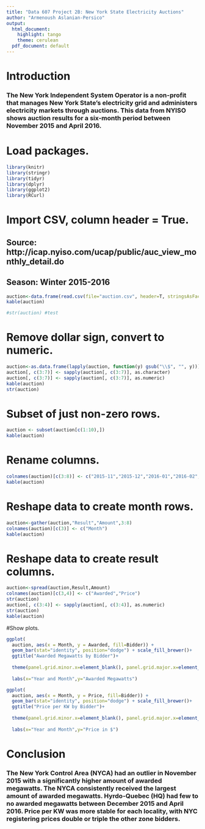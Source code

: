 ```yaml
---
title: "Data 607 Project 2B: New York State Electricity Auctions"
author: "Armenoush Aslanian-Persico"
output:
  html_document:
    highlight: tango
    theme: cerulean
  pdf_document: default
---
```


# Introduction
### The New York Independent System Operator is a non-profit that manages New York State's electricity grid and administers electricity markets through auctions. This data from NYISO shows auction results for a six-month period between November 2015 and April 2016.

# Load packages.
```r
library(knitr)
library(stringr)
library(tidyr)
library(dplyr)
library(ggplot2)
library(RCurl)
```


# Import CSV, column header = True.
## Source: http://icap.nyiso.com/ucap/public/auc_view_monthly_detail.do
## Season: Winter 2015-2016
```r
auction<-data.frame(read.csv(file="auction.csv", header=T, stringsAsFactors = FALSE))
kable(auction)

#str(auction) #test

```

# Remove dollar sign, convert to numeric.
```r
auction<-as.data.frame(lapply(auction, function(y) gsub("\\$", "", y)))
auction[, c(3:7)] <- sapply(auction[, c(3:7)], as.character)
auction[, c(3:7)] <- sapply(auction[, c(3:7)], as.numeric)
kable(auction)
str(auction)
```
 

# Subset of just non-zero rows.
```r
auction <- subset(auction[c(1:10),])
kable(auction)
```
 

# Rename columns.
```r
colnames(auction)[c(3:8)] <- c("2015-11","2015-12","2016-01","2016-02","2016-03","2016-04")
kable(auction)
```
 

# Reshape data to create month rows.
```r
auction<-gather(auction,"Result","Amount",3:8)
colnames(auction)[c(3)] <- c("Month")
kable(auction)
```
 
# Reshape data to create result columns.
```r
auction<-spread(auction,Result,Amount)
colnames(auction)[c(3,4)] <- c("Awarded","Price")
str(auction)
auction[, c(3:4)] <- sapply(auction[, c(3:4)], as.numeric)
str(auction)
kable(auction)
```

#Show plots.
```r
ggplot(
  auction, aes(x = Month, y = Awarded, fill=Bidder)) + 
  geom_bar(stat="identity", position="dodge") + scale_fill_brewer()+
  ggtitle("Awarded Megawatts by Bidder")+ 
  
  theme(panel.grid.minor.x=element_blank(), panel.grid.major.x=element_blank(),axis.text=element_text(angle=0))+
  
  labs(x="Year and Month",y="Awarded Megawatts")

ggplot(
  auction, aes(x = Month, y = Price, fill=Bidder)) + 
  geom_bar(stat="identity", position="dodge") + scale_fill_brewer()+
  ggtitle("Price per KW by Bidder")+ 
  
  theme(panel.grid.minor.x=element_blank(), panel.grid.major.x=element_blank(),axis.text=element_text(angle=0))+
  
  labs(x="Year and Month",y="Price in $")
```

# Conclusion
### The New York Control Area (NYCA) had an outlier in November 2015 with a significantly higher amount of awarded megawatts. The NYCA consistently received the largest amount of awarded megawatts. Hyrdo-Quebec (HQ) had few to no awarded megawatts between December 2015 and April 2016. Price per KW was more stable for each locality, with NYC registering prices double or triple the other zone bidders.

 